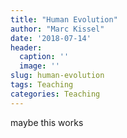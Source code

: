 ```yaml
---
title: "Human Evolution"
author: "Marc Kissel"
date: '2018-07-14'
header:
  caption: ''
  image: ''
slug: human-evolution
tags: Teaching
categories: Teaching
---
```


maybe this works